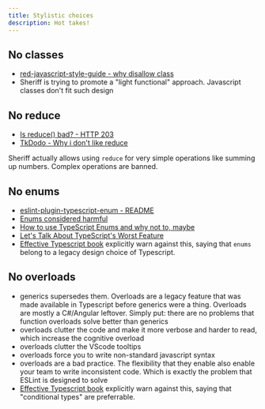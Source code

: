 ```yaml
---
title: Stylistic choices
description: Hot takes!
---
```



## No classes

- [red-javascript-style-guide - why disallow class](https://github.com/GrosSacASac/JavaScript-Set-Up/blob/master/js/red-javascript-style-guide/why-disallow-class.md)
- Sheriff is trying to promote a "light functional" approach. Javascript classes don't fit such design

## No reduce

- [Is reduce() bad? - HTTP 203](https://www.youtube.com/watch?v=qaGjS7-qWzg)
- [TkDodo - Why i don't like reduce](https://tkdodo.eu/blog/why-i-dont-like-reduce)

<Callout title="Info">

Sheriff actually allows using `reduce` for very simple operations like summing up numbers. Complex operations are banned.

</Callout>

## No enums

- [eslint-plugin-typescript-enum - README](https://github.com/shian15810/eslint-plugin-typescript-enum/blob/main/README.md)
- [Enums considered harmful](https://www.youtube.com/watch?v=jjMbPt_H3RQ)
- [How to use TypeScript Enums and why not to, maybe](https://www.youtube.com/watch?v=pWPClHdcvVg)
- [Let's Talk About TypeScript's Worst Feature](https://www.youtube.com/watch?v=Anu8vHXsavo)
- [Effective Typescript book](https://effectivetypescript.com) explicitly warn against this, saying that `enums` belong to a legacy design choice of Typescript.

## No overloads

- generics supersedes them. Overloads are a legacy feature that was made available in Typescript before generics were a thing. Overloads are mostly a C#/Angular leftover. Simply put: there are no problems that function overloads solve better than generics
- overloads clutter the code and make it more verbose and harder to read, which increase the cognitive overload
- overloads clutter the VScode tooltips
- overloads force you to write non-standard javascript syntax
- overloads are a bad practice. The flexibility that they enable also enable your team to write inconsistent code. Which is exactly the problem that ESLint is designed to solve
- [Effective Typescript book](https://effectivetypescript.com) explicitly warn against this, saying that "conditional types" are preferrable.

